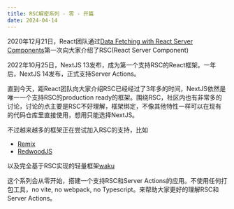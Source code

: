 ```yaml
---
title: RSC解密系列 - 零 - 开篇
date: 2024-04-14
---
```


2020年12月21日，React团队通过[Data Fetching with React Server Components](https://www.youtube.com/watch?v=TQQPAU21ZUw)第一次向大家介绍了RSC(React Server Component)

2022年10月25日，NextJS 13发布，成为第一个支持RSC的React框架。一年后，NextJS 14发布，正式支持Server Actions。

直到今天，距React团队向大家介绍RSC已经经过了3年多的时间，NextJS依然是唯一一个支持RSC的production ready的框架。围绕RSC，社区内也有非常多的讨论，讨论的点主要是RSC不好理解，框架绑定，不像其他特性一样可以在现有的代码仓库里直接使用，想用只能选择NextJS。

不过越来越多的框架正在尝试加入RSC的支持，比如

- [Remix](https://github.com/remix-run/remix/discussions/8048)
- [RedwoodJS](https://redwoodjs.com/blog/rsc-now-in-redwoodjs)

以及完全基于RSC实现的轻量框架[waku](https://waku.gg)

这个系列会从零开始，搭建一个支持RSC和Server Actions的应用。不使用任何打包工具，no vite, no webpack, no Typescript。来帮助大家更好的理解RSC和Server Actions。
